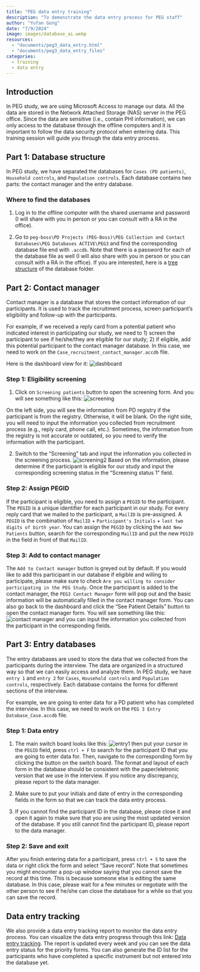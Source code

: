 ```yaml
---
title: "PEG data entry training"
description: "To demonstrate the data entry process for PEG staff"
author: "Yufan Gong"
date: "7/9/2024"
image: images/database_ai.webp
resources:
  - "documents/peg3_data_entry.html"
  - "documents/peg3_data_entry_files"
categories:
  - training
  - data entry
---
```


## Introduction
In PEG study, we are using Microsoft Access to manage our data. All the data are stored in the Network Attached Storage (NAS) server in the PEG office. Since the data are sensitive (i.e., contain PHI information), we can only access to the database through the offline computers and it is important to follow the data security protocol when entering data. This training session will guide you through the data entry process.

## Part 1: Database structure

In PEG study, we have separated the databases for `Cases (PD patients)`, `Household controls`, and `Population controls`. Each database contains two parts: the contact manager and the entry database.

### Where to find the databases

1. Log in to the offline computer with the shared username and password (I will share with you in person or you can consult with a RA in the office). 

2. Go to `peg-boss\PD Projects (PEG-Boss)\PEG Collection and Contact Databases\PEG Databases ACTIVE\PEG3` and find the corresponding database file end with `.accdb`. Note that there is a password for each of the database file as well (I will also share with you in person or you can consult with a RA in the office). If you are interested, here is a [tree structure](documents/tree.txt) of the database folder.


## Part 2: Contact manager

Contact manager is a database that stores the contact information of our participants. It is used to track the recruitment process, screen participant's eligibility and follow-up with the participants.

For example, if we received a reply card from a potential patient who indicated interest in participating our study, we need to 1) screen the participant to see if he/she/they are eligible for our study; 2) if eligible, add this potential participant to the contact manager database. In this case, we need to work on the `Case_recruitment_contact_manager.accdb` file.

Here is the dashboard view for it: ![dashboard](images/dashboard.png)

### Step 1: Eligibility screening

1. Click on `Screening patients` button to open the screening form. And you will see something like this: ![screening](images/screening.png)

On the left side, you will see the information from PD registry if the participant is from the registry. Otherwise, it will be blank. On the right side, you will need to input the information you collected from recruitment process (e.g., reply card, phone call, etc.). Sometimes, the information from the registry is not accurate or outdated, so you need to verify the information with the participant.

2. Switch to the "Screening" tab and input the information you collected in the screening process. ![screening2](images/screening2.png) Based on the information, please determine if the participant is eligible for our study and input the corresponding screening status in the "Screening status 1" field. 


### Step 2: Assign PEGID

If the participant is eligible, you need to assign a `PEGID` to the participant. The `PEGID` is a unique identifier for each participant in our study. For every reply card that we mailed to the participant, a `MailID` is pre-assigned. A `PEGID` is the combination of `MailID` + `Participant's Initials` + `last two digits of birth year`. You can assign the `PEGID` by clicking the `Add New Patients` button, search for the corresponding `MailID` and put the new `PEGID` in the field in front of that `MailID`.

### Step 3: Add to contact manager

The `Add to Contact manager` button is greyed out by default. If you would like to add this participant in our database if eligible and willing to participate,  please make sure to check `Are you willing to consider participating in the PEG Study`. Once the participant is added to the contact manager, the `PEG3 Contact Manager` form will pop out and the basic information will be automatically filled in the contact manager form. You can also go back to the dashboard and click the "See Patient Details" button to open the contact manager form. You will see something like this: ![contact manager](images/contact_manager.png) and you can input the information you collected from the participant in the corresponding fields.


## Part 3: Entry databases

The entry databases are used to store the data that we collected from the participants during the interview. The data are organized in a structured way so that we can easily access and analyze them. In PEG study, we have `entry 1` and `entry 2` for `Cases`, `Household controls` and `Population controls`, respectively. Each database contains the forms for different sections of the interview. 

For example, we are going to enter data for a PD patient who has completed the interview. In this case, we need to work on the `PEG 3 Entry Database_Case.accdb` file.

### Step 1: Data entry

1. The main switch board looks like this: ![entry1](images/entry1.png) then put your cursor in the `PEGID` field, press `ctrl + F` to search for the participant ID that you are going to enter data for. Then, navigate to the corresponding form by clicking the button on the switch board. The format and layout of each form in the database should be consistent with the paper/eletronic version that we use in the interview. If you notice any discrepancy, please report to the data manager.

2. Make sure to put your initials and date of entry in the corresponding fields in the form so that we can track the data entry process.

3. If you cannot find the participant ID in the database, please close it and open it again to make sure that you are using the most updated version of the database. If you still cannot find the participant ID, please report to the data manager.

### Step 2: Save and exit

After you finish entering data for a participant, press `ctrl + S` to save the data or right click the form and select "Save record". Note that sometimes you might encounter a pop-up window saying that you cannot save the record at this time. This is because someone else is editing the same database. In this case, please wait for a few minutes or negotiate with the other person to see if he/she can close the database for a while so that you can save the record.

## Data entry tracking

We also provide a data entry tracking report to monitor the data entry process. You can visualize the data entry progress through this link: [Data entry tracking](documents/peg3_data_entry.html). The report is updated every week and you can see the data entry status for the priority forms. You can also generate the ID list for the participants who have completed a specific instrument but not entered into the database yet.